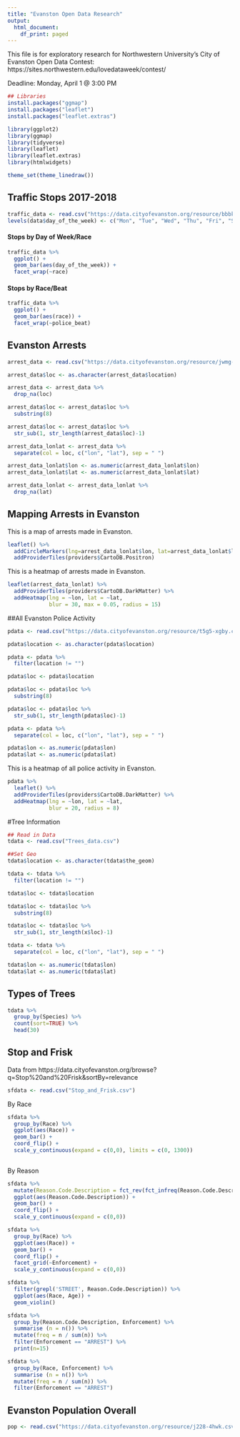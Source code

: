 ```yaml
---
title: "Evanston Open Data Research"
output:
  html_document:
    df_print: paged
---
```

This file is for exploratory research for Northwestern University's City of Evanston Open Data Contest: https://sites.northwestern.edu/lovedataweek/contest/

Deadline: Monday, April 1 @ 3:00 PM

```r
## Libraries
install.packages("ggmap")
install.packages("leaflet")
install.packages("leaflet.extras")

library(ggplot2)
library(ggmap)
library(tidyverse)
library(leaflet)
library(leaflet.extras)
library(htmlwidgets)

theme_set(theme_linedraw())
```


## Traffic Stops 2017-2018
```r
traffic_data <- read.csv("https://data.cityofevanston.org/resource/bbbk-a8vu.csv?$limit=35000")
levels(data$day_of_the_week) <- c("Mon", "Tue", "Wed", "Thu", "Fri", "Sat", "Sun")
```
#### Stops by Day of Week/Race
```r
traffic_data %>%
  ggplot() +
  geom_bar(aes(day_of_the_week)) +
  facet_wrap(~race)
```
#### Stops by Race/Beat
```r
traffic_data %>%
  ggplot() +
  geom_bar(aes(race)) +
  facet_wrap(~police_beat)
```
## Evanston Arrests
```r
arrest_data <- read.csv("https://data.cityofevanston.org/resource/jwmg-4gbx.csv")

arrest_data$loc <- as.character(arrest_data$location)

arrest_data <- arrest_data %>%
  drop_na(loc)

arrest_data$loc <- arrest_data$loc %>%
  substring(8)

arrest_data$loc <- arrest_data$loc %>%
  str_sub(1, str_length(arrest_data$loc)-1)

arrest_data_lonlat <- arrest_data %>%
  separate(col = loc, c("lon", "lat"), sep = " ")

arrest_data_lonlat$lon <- as.numeric(arrest_data_lonlat$lon)
arrest_data_lonlat$lat <- as.numeric(arrest_data_lonlat$lat)

arrest_data_lonlat <- arrest_data_lonlat %>%
  drop_na(lat)

```

## Mapping Arrests in Evanston
This is a map of arrests made in Evanston.
```r
leaflet() %>%
  addCircleMarkers(lng=arrest_data_lonlat$lon, lat=arrest_data_lonlat$lat, popup = arrest_data_lonlat$arrest_type) %>%
  addProviderTiles(providers$CartoDB.Positron)
```

This is a heatmap of arrests made in Evanston.
```r
leaflet(arrest_data_lonlat) %>% 
  addProviderTiles(providers$CartoDB.DarkMatter) %>%
  addHeatmap(lng = ~lon, lat = ~lat,
             blur = 30, max = 0.05, radius = 15)
```

##All Evanston Police Activity
```r
pdata <- read.csv("https://data.cityofevanston.org/resource/t5g5-xgby.csv?$limit=200000")

pdata$location <- as.character(pdata$location)

pdata <- pdata %>%
  filter(location != "")

pdata$loc <- pdata$location

pdata$loc <- pdata$loc %>%
  substring(8)

pdata$loc <- pdata$loc %>%
  str_sub(1, str_length(pdata$loc)-1)

pdata <- pdata %>%
  separate(col = loc, c("lon", "lat"), sep = " ")

pdata$lon <- as.numeric(pdata$lon)
pdata$lat <- as.numeric(pdata$lat)
```
This is a heatmap of all police activity in Evanston.
```r
pdata %>%
  leaflet() %>% 
  addProviderTiles(providers$CartoDB.DarkMatter) %>%
  addHeatmap(lng = ~lon, lat = ~lat,
             blur = 20, radius = 8) 
```

#Tree Information
```r
## Read in Data
tdata <- read.csv("Trees_data.csv")

##Set Geo
tdata$location <- as.character(tdata$the_geom)

tdata <- tdata %>%
  filter(location != "")

tdata$loc <- tdata$location

tdata$loc <- tdata$loc %>%
  substring(8)

tdata$loc <- tdata$loc %>%
  str_sub(1, str_length(x$loc)-1)

tdata <- tdata %>%
  separate(col = loc, c("lon", "lat"), sep = " ")

tdata$lon <- as.numeric(tdata$lon)
tdata$lat <- as.numeric(tdata$lat)
```

## Types of Trees
```r
tdata %>%
  group_by(Species) %>%
  count(sort=TRUE) %>%
  head(30)

```

## Stop and Frisk

Data from https://data.cityofevanston.org/browse?q=Stop%20and%20Frisk&sortBy=relevance

```r
sfdata <- read.csv("Stop_and_Frisk.csv")
```

By Race
```r
sfdata %>%
  group_by(Race) %>%
  ggplot(aes(Race)) +
  geom_bar() +
  coord_flip() +
  scale_y_continuous(expand = c(0,0), limits = c(0, 1300)) 
  
```

By Reason
```r
sfdata %>%
  mutate(Reason.Code.Description = fct_rev(fct_infreq(Reason.Code.Description))) %>%
  ggplot(aes(Reason.Code.Description)) +
  geom_bar() +
  coord_flip() +
  scale_y_continuous(expand = c(0,0))
```

```r
sfdata %>%
  group_by(Race) %>%
  ggplot(aes(Race)) +
  geom_bar() +
  coord_flip() +
  facet_grid(~Enforcement) +
  scale_y_continuous(expand = c(0,0))
```

```r
sfdata %>%
  filter(grepl('STREET', Reason.Code.Description)) %>%
  ggplot(aes(Race, Age)) +
  geom_violin()
```

```r
sfdata %>%
  group_by(Reason.Code.Description, Enforcement) %>%
  summarise (n = n()) %>%
  mutate(freq = n / sum(n)) %>%
  filter(Enforcement == "ARREST") %>%
  print(n=15)
```

```r
sfdata %>%
  group_by(Race, Enforcement) %>%
  summarise (n = n()) %>%
  mutate(freq = n / sum(n)) %>%
  filter(Enforcement == "ARREST")
```

## Evanston Population Overall

```r
pop <- read.csv("https://data.cityofevanston.org/resource/j228-4hwk.csv")

```

